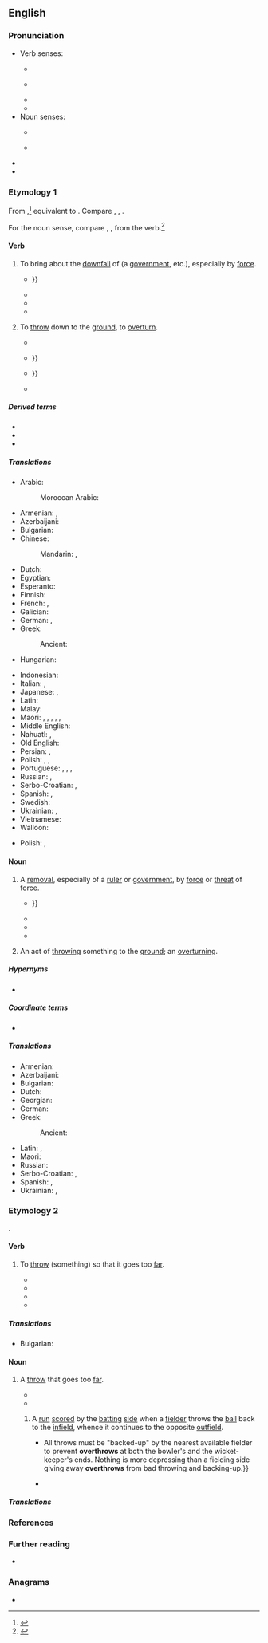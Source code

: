 ==English==
{{was wotd|2018|May|25}}

===Pronunciation===
* Verb senses:
** {{a|RP}} {{IPA|en|/əʊvəˈθɹəʊ/}}
** {{a|GA}} {{IPA|en|/ˌoʊvɚˈθɹoʊ/}}
** {{audio|en|en-us-overthrow.ogg|Audio (GA)}}
** {{rhymes|en|əʊ}}
* Noun senses:
** {{a|RP}} {{IPA|en|/ˈəʊvəθɹəʊ/}}
** {{a|GA}} {{IPA|en|/ˈoʊvɚˌθɹoʊ/}}
* {{audio|en|en-au-overthrow.ogg|Audio (AU)}}
* {{hyphenation|en|over|throw}}

===Etymology 1===
From {{inh|en|enm|overthrowen}},<ref>{{R:MED Online|entry=overthrouen|pos=v|id=MED32021|accessdate=12 February 2018}}</ref> equivalent to {{pre|en|over|throw}}. Compare {{cog|nl|overdraaien}}, {{cog|de|überdrehen}}, {{cog|ang|oferweorpan|t=to overthrow}}.

For the noun sense, compare {{inh|en|enm|overthrow}}, {{m|enm|overthrowe|t=destruction, downfall}}, from the verb.<ref>{{R:MED Online|entry=overthrou(e|pos=n|id=MED32020|date=12 February 2018}}</ref>

====Verb====
{{en-verb|overthrows|overthrowing|overthrew|overthrown}}

# {{lb|en|transitive}} To bring about the [[downfall]] of (a [[government]], etc.), especially by [[force#Noun|force]].
#: {{ux|en|I hate the current government, but not enough to want to '''overthrow''' them.}}
#* {{RQ:Shakespeare Henry 6-1|act=I|scene=iii|page=99|column=2|passage=Here's ''Gloſter'', a Foe to Citizens, / One that ſtill motions Warre, and neuer Peace, / [[overcharging|O're-charging]] your free Purſes with large Fines; / That ſeeks to '''ouerthrow''' Religion, / Becauſe he is Protector of the Realme; {{...}}}}
#* {{RQ:Scott Tales of the Crusaders|volume=I|chapter=IV|page=71|passage=Wounded and '''overthrown''', the Britons continued their resistance, clung round the legs of the Norman steeds, and cumbered their advance; while their brethren, thrusting with pikes, proved every joint and crevice of the plate and mail, or grappling with the men-at-arms, strove to pull them from their horses by main force, or beat them down with their bills and Welch hooks.}}
#* {{quote-book|en|author=Jabez Burns|authorlink=Jabez Burns|chapter=LXVIII. The Ruinous Effects of Sin.|title=Cyclopedia of Sermons:{{nb...|Containing Sketches of Sermons on the Parables and Miracles of Christ, on Christian Missions, on Scripture Characters and Incidents; on Subjects Appropriate for the Sick Room, Family Reading, and Village Worship, and some Special Occasions}}|location=New York, N.Y.|publisher=[[w:D. Appleton & Company|D. Appleton and Company]],{{nb...|346 & 348 Broadway}}|year=1856|page=104|pageurl=https://books.google.com/books?id=GTlEAQAAMAAJ&pg=PA104|oclc=692530910|passage=''Wickedness often '''overthrows''' the health of the sinner.'' Go to the hospital, and see how many have ruined their health by their course of life. That drunkard. That glutton. That debauchee. Nine-tenths of the suffering from disease originates in the wickedness of the sinner.}}
#* {{quote-book|en|author=Errol A. Henderson|chapter=Civil Wars|editor=Lester Kurtz|title=Encyclopedia of Violence, Peace, & Conflict|location=San Diego, Calif.|publisher={{w|Academic Press}}|year=1999|volume=I (A–E)|section=section I (Definition of Civil War)|page=279|pageurl=https://books.google.com/books?id=59tQBAAAQBAJ&pg=PA279|column=2|isbn=978-0-12-227010-9|passage=Violence directed specifically at the regime in power, such as coups d'etat also often fail to attain the threshold of civil wars. While such conflicts often involve the armed forces of the society, coups d'etat are more explicitly extralegal executive transfers aimed at '''overthrowing''' the sitting regime's leaders.}}
# {{lb|en|transitive|now|rare}} To [[throw#Verb|throw]] down to the [[ground#Noun|ground]], to [[overturn]].
#* {{RQ:Tyndale NT|format=full|book=John|chapter=2|verse=15|folio=cxxi|verso=yes|passage=And he [Jesus] made a ſcourge off ſmale cordes&nbsp;/ and drave thē all out off the temple&nbsp;/ bothe ſhepe and oxen&nbsp;/ ãd powred doune the changers money&nbsp;/ and '''overthrue''' their tables.}}
#* {{quote-book|en|author=Jer[emy] Taylor|authorlink=Jeremy Taylor|chapter=Of Christian Sobriety|title=The Rule and Exercises of Holy Living.{{nb...|In which are Described the Means and Instruments of Obtaining Every Vertue, and the Remedies against Every Vice, and Considerations Serving to the Resisting All Temptations. Together with Prayers Containing the Whole Duty of a Christian, and the Parts of Devotion Fitted to All Occasions, and Furnish’d for All Necessities}}|location=London|publisher=Printed [by R. Norton] for {{w|Richard Royston}}{{nb...|at the Angel in Ivie-lane}}|year=1650|oclc=838283213|title2=The Rule and Exercises of Holy Living.{{nb...|In which are Described the Means and Instruments of Obtaining Every Virtue, and the Remedies against Every Vice, and Considerations Serving to the Resisting of All Temptations. Together with Prayers Containing the Whole Duty of a Christian, and the Parts of Devotion Fitted to All Occasians, and Furnished for All Necessities}}|section2=section VI (Of Contentedness in All Estates and Accidents)|edition2=5th corrected|location2=London|publisher2=Printed for Richard Royston{{nb...|at the Angel in Ivie-Lane}}|year2=1656|page2=161|pageurl2=https://books.google.com/books?id=InJnAAAAcAAJ&pg=PA161|oclc2=43167441|passage=''Pittacus'' was a wiſe and valiant man, but his wife '''overthrew''' the Table when he had invited his friends: upon which the good man to excuſe her incivility and his own miſfortune, ſaid, That every man had one evil, and he was moſt happy that had but that alone; {{...}}}}
#* {{RQ:Dryden Miscellaneous Works|volume=IV|chapter=The Last Parting of Hector and Andromache. From the Sixth Book of the {{w|Iliad}}.|pages=451–452|pageref=451|passage=I have no parents, friends, nor brothers left; / By ſtern {{w|Achilles}} all of life bereft. / Then when the walls of Thebes he '''overthrew''', / His fatal hand my royal father ſlew; / He ſlew Aetion, but deſpoil'd him not; / Nor in his hate the funeral rites forgot; {{...}}}}
#* {{quote-book|en|author=Nicholas Coxe|chapter=A Short Account of Some Particular Beasts that are Hunted in Foreign Countries|title=The Huntsman.{{nb...|Containing the Best Methods of Sport, for Coursing with Greyhounds, and Hunting All Kinds of Chases in England, [...] together with Many Curious Particulars Relative to These Animals, and the Manner of Killing Them. [...]}}|location=London|publisher=Printed for J. Dixwell,{{nb...|No. 148, St. Martin's Lane, Charing Cross}}|year=[1780?]|page=118|pageurl=https://books.google.com/books?id=QQpgAAAAcAAJ&pg=PA118|oclc=723452062|passage=[W]hen they have found the Trees on which they [the elk] lean, they cut and ſaw them, ſo that when the ''Elk'' comes, he '''overthrows''' the Tree and falls with it; and being unable to riſe, is ſo taken alive.}}

=====Derived terms=====
* {{l|en|overthrowable}}
* {{l|en|overthrowal}}
* {{l|en|overthrower}}

=====Translations=====
{{trans-top|to bring about the downfall of}}
* Arabic: {{t|ar|أَطَاحَ}}
*: Moroccan Arabic: {{t|ary|طيّح|tr=ṭayyaḥ}}
* Armenian: {{t+|hy|տապալել}}, {{t+|hy|կործանել}}
* Azerbaijani: {{t+|az|devirmək}}
* Bulgarian: {{t+|bg|събарям}}
* Chinese:
*: Mandarin: {{t+|cmn|推翻|tr=tuīfān|sc=Hani}}, {{t+|cmn|打翻|tr=dǎfān|sc=Hani}}
* Dutch: {{t+|nl|omverwerpen}}
* Egyptian: {{t-egy|wdn|h=w-d:n-Z9:D40}}
* Esperanto: {{t+|eo|faligi}}
* Finnish: {{t+|fi|kaataa}}
* French: {{t+|fr|renverser}}, {{t+|fr|déposer}}
* Galician: {{t|gl|derrocar}}
* German: {{t+|de|stürzen}}, {{t+|de|umstürzen}}
* Greek: {{t+|el|ανατρέπω}}
*: Ancient: {{t|grc|καταστρέφω}}
* Hungarian: {{t+|hu|megdönt}}
{{trans-mid}}
* Indonesian: {{t+|id|kudeta}}
* Italian: {{t+|it|deporre}}, {{t+|it|rovesciare}}
* Japanese: {{t+|ja|滅ぼす|tr=ほろぼす, horobosu}}, {{t+|ja|転覆|tr=てんぷくする, tenpuku-suru|alt=転覆する}}
* Latin: {{t|la|subvertō}}
* Malay: {{t|ms|guling}}
* Maori: {{t|mi|taupoki}}, {{t|mi|whakatakahuri}}, {{t|mi|whakataupoki}}, {{t|mi|whakataka}}, {{t|mi|turaki}}, {{t|mi|kōkeke }}
* Middle English: {{t|enm|translaten}}
* Nahuatl: {{t|nah|tepeua}}, {{t|nah|tequiua}}
* Old English: {{t|ang|tōweorpan}}
* Persian: {{t|fa|سرنگون کردن|tr=sarnegun kardan|sc=fa-Arab}}, {{t+|fa|برانداختن|tr=barandâxtan|sc=fa-Arab}}
* Polish: {{t+|pl|obalać}}, {{t+|pl|powalać|impf}}, {{t+|pl|powalić|pf}}
* Portuguese: {{t+|pt|derrocar}}, {{t+|pt|derrubar}}, {{t+|pt|depor}}, {{t+|pt|golpe de estado|m}}
* Russian: {{t+|ru|сверга́ть|impf}}, {{t+|ru|све́ргнуть|pf}}
* Serbo-Croatian: {{t+|sh|svrgnuti}}, {{t+|sh|srušiti}}
* Spanish: {{t+|es|derrocar}}, {{t+|es|derribar}}
* Swedish: {{t+|sv|störta}}
* Ukrainian: {{t|uk|скида́ти|impf}}, {{t|uk|ски́нути|pf}}
* Vietnamese: {{t+|vi|lật đổ}}
* Walloon: {{t+|wa|stårer}}
{{trans-bottom}}

{{trans-top|to throw down to the ground}}
{{trans-mid}}
* Polish: {{t+|pl|obalić}}, {{t+|pl|powalić|pf}}
{{trans-bottom}}

====Noun====
{{en-noun}}

# A [[removal]], especially of a [[ruler]] or [[government]], by [[force#Noun|force]] or [[threat#Noun|threat]] of force.
#* {{RQ:Shakespeare Henry 5|act=IV|scene=iii|page=87|column=1|passage=Once more I come to know of thee King ''Harry'', / If for thy Ranſome thou wilt now compound, / Before thy moſt aſſured '''Ouerthrow''': {{...}}}}
#* {{RQ:Orwell Animal Farm|chapter=1|passage=What then must we do? Why, work night and day, body and soul, for the '''overthrow''' of the human race!}}
#* {{quote-book|en|author=Carlos G. Groppa|chapter=The Tango’s Influence on Other Popular Music|title=The Tango in the United States: A History|location=Jefferson, N.C.|publisher={{w|McFarland & Company}}|year=2004|pages=59–60|pageurl=https://books.google.com/books?id=WyG_fFUKKLgC&pg=PA60|isbn=978-0-7864-1406-2|passage=[Edward B.] Marks believed that [Milton] Cohen had paid spies everywhere to keep him up-to-date about impending political '''overthrows''' in the countries where he needed to stop, as he always escaped fine and dandy from every revolution he had to face.}}
#* {{quote-book|en|author=David Wood|chapter=Argentina beyond ''El Proceso'': Narratives of National Reconstruction|title=Football and Literature in South America|series=Routledge Research in Sports History|location=Abingdon, Oxon.; New York, N.Y.|publisher={{w|Routledge}}|year=2017|page=147|pageurl=https://books.google.com/books?id=ACUlDwAAQBAJ&pg=PA147|isbn=978-1-138-88560-8|passage=[T]he narrator's football team has recently returned triumphant from Buenos Aires after winning the Copa Infantil [[w:Eva Perón|Evita]] (Evita Youth Cup), part of the Juegos Evita (Evita Games) that were established in 1948 for children across Argentina, and which ran until the '''overthrow''' of {{w|Juan Perón}} in 1955}}
# {{lb|en|archaic|rare}} An act of [[throw#Verb|throwing]] something to the [[ground#Noun|ground]]; an [[overturning#Noun|overturning]].

=====Hypernyms=====
* {{l|en|downfall}}

=====Coordinate terms=====
* {{l|en|collapse}}

=====Translations=====
{{trans-top|removal by force or threat of force}}
* Armenian: {{t+|hy|տապալում}}
* Azerbaijani: {{t|az|devirmə}}
* Bulgarian: {{t+|bg|преврат|m}}
* Dutch: {{t+check|nl|ondergang|m}}
* Georgian: {{t|ka|გადატრიალება}}
* German: {{t+|de|Umsturz|m}}
* Greek: {{t+|el|ανατροπή|f}}
*: Ancient: {{t|grc|καταστροφή|f}}
{{trans-mid}}
* Latin: {{t|la|stragēs|f}}, {{t|la|subversiō|f}}
* Maori: {{t|mi|whakatakahurihanga}}
* Russian: {{t+|ru|сверже́ние|n}}
* Serbo-Croatian: {{t|sh|svrgnuće}}, {{t+|sh|prevrat}}
* Spanish: {{t+|es|derrocamiento|m}}, {{t+|es|deposición|f}}
* Ukrainian: {{t|uk|скида́ння|n}}, {{t|uk|ски́нення|n|pf}}
{{trans-bottom}}

===Etymology 2===
{{prefix|en|over|throw}}.

====Verb====
{{en-verb|overthrows|overthrowing|overthrew|overthrown}}

# {{lb|en|transitive|intransitive}} To [[throw#Verb|throw]] (something) so that it goes too [[far]].
#: {{ux|en|He '''overthrew''' first base, for an error.}}
#* {{quote-book|en|author=H. C. Dubey|chapter=Rules and Regulations|title=Diving|series=DPH Sports Series|location=London|publisher=Discovery Publishing House|year=1999|page=179|pageurl=https://books.google.com/books?id=kSwO8WCfdd4C&pg=PA179|isbn=978-81-7141-478-9|passage=Unlike the gymnast landing on the firm floor and able to control his balance within fairly wide limits, the diver has little or no control of his position as he enters the water. If he '''overthrows''' on entry there is little he can do about it.}}
#* {{quote-book|en|author=Penny Hastings|chapter=Softball|title=Sports for Her: A Reference Guide for Teenage Girls|location=Westport, Conn.|publisher=[[w:Greenwood Publishing Group|Greenwood Press]]|year=1999|page=89|pageurl=https://books.google.com/books?id=_Cg3UKVMQWkC&pg=PA89|isbn=978-0-313-30551-1|passage=To avoid [arm and shoulder injuries], strengthen muscles by throwing, increasing the repetitions and speed slowly; warm up slowly and thoroughly, stretching in advance; pursue weight training. Avoid '''overthrowing''', especially early in the season.}}
#* {{quote-book|en|author=Thomas Appenzeller|author2=Herb Appenzeller|chapter=Injuries to Spectators|title=Youth Sport and the Law: A Guide to Legal Issues|location=Durham, N.C.|publisher={{w|Carolina Academic Press}}|year=2000|page=65|isbn=978-0-89089-663-1|passage=On May 6, 1995, eight-year-old Johnny Lupoli was warming up before a baseball game in Wallingford, Connecticut (''Sports Illustrated'', 1996). Johnny, a pitcher for the Kovacs Insurance team in the Yalesville Little League '''overthrew''' his catcher during the pre-game session and hit a spectator. Carol LaRosa, the injured spectator, who's{{sic|whose}} son was a teammate of Lupoli, sued the young pitcher for $15,000 in damages.}}
#* {{quote-book|en|author=Viridiana Lieberman|chapter=M.V.P.: The Most Vulnerable Player in Children’s Sports Films|title=Sports Heroines on Film: A Critical Study of Cinematic Women Athletes, Coaches and Owners|location=Jefferson, N.C.|publisher={{w|McFarland & Company}}|year=2015|page=73|pageurl=https://books.google.com/books?id=AVuQBQAAQBAJ&pg=PA73|isbn=978-0-7864-7661-9|passage=One afternoon the local reverend and Curtis are tossing the football around at the park. When the reverend '''overthrows''' the ball, Curtis demands that Jasmine put down her book and throw the ball back. This is the moment where Curtis is handed a glimpse of her potential as a football player and begins his quest to inspire her to play.}}

=====Translations=====
{{trans-top|to throw (something) so that it goes too far}}
{{trans-mid}}
* Bulgarian: {{t+|bg|надхвърлям}}
{{trans-bottom}}

====Noun====
{{en-noun}}

# {{lb|en|sports}} A [[throw#Noun|throw]] that goes too [[far]].
#* {{quote-journal|en|journal=International Journal of Sport Psychology: Official Journal of the International Society of Sports Psychology|location=Rome|publisher=Pozzi|year=2002|volume=33|page=41|issn=0047-0767|oclc=230702535|passage=[A]n energy shift accompanies the onset of emotion. Failure to recognize this can lead to disruptions in performance. A quarterback who fails to acknowledge his excitement in a big game is prone to countless '''overthrows''' until the excitement has subsided.}}
#* {{quote-book|en|author=Marcus Blackburn|chapter=Lesson 5: Defend as a Team|title=Coaching Rugby Sevens|edition=2nd|location=London|publisher={{w|Bloomsbury Publishing}}|year=2013|page=92|pageurl=https://books.google.com/books?id=Sm_jAwAAQBAJ&pg=PA92|isbn=978-1-4081-9213-9|passage=The one-man lift is effective in creating enough of a contest in the air to disrupt the opposition or force an '''overthrow'''. The defender at the back of the lineout is perfectly positioned to catch an '''overthrow''', ''and'' deter the attacking halfback from running around the back of the lineout.}}
## {{lb|en|cricket}} A [[run#Noun|run]] [[score#Verb|scored]] by the [[batting#Adjective|batting]] [[side#Noun|side]] when a [[fielder]] throws the [[ball#Noun|ball]] back to the [[infield]], whence it continues to the opposite [[outfield]].
##* {{quote-book|en|author=Ashok Kumar|chapter=Fielding|title=Cricket|series=DPH Sports Series|location=New Delhi|publisher=Discovery Publishing House|year=1999|year_published=2006|page=49|pageurl=https://books.google.com/books?id=qSS7bwec91gC&pg=PA49|isbn=978-81-7141-474-1|passage=Of all the cricket skills, good throwing is the one most readily appreciated by spectators, whether it be from the outfield or the infield. {{...}} All throws must be "backed-up" by the nearest available fielder to prevent '''overthrows''' at both the bowler's and the wicket-keeper's ends. Nothing is more depressing than a fielding side giving away '''overthrows''' from bad throwing and backing-up.}}
##* {{quote-web|en|author=Stephan Shemilt|title=England win Cricket World Cup: Ben Stokes stars in dramatic finale against New Zealand|work=BBC Sport|url=https://www.bbc.co.uk/sport/cricket/48983890|location=London|date=14 July 2019|text=England required 15 from the last over of the regular match. Ben Stokes hit a six and benefited when a throw from the deep hit him and went for four '''overthrows'''.}}

=====Translations=====
{{trans-top|throw that goes too far}}
{{trans-mid}}
{{trans-bottom}}

===References===
<references />

===Further reading===
* {{pedia|overthrow|overthrow (disambiguation)}}

===Anagrams===
* {{anagrams|en|a=ehoorrtvw|throw over}}